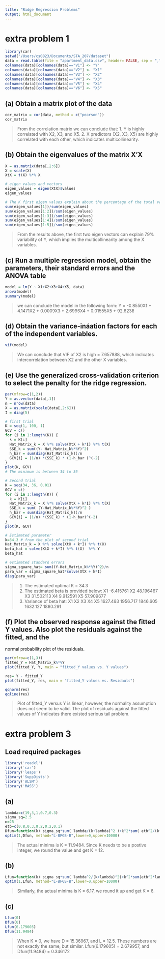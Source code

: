 ```yaml
---
title: "Ridge Regression Problems"
output: html_document
---
```

# extra problem 1
```r
library(car)
setwd("/Users/cs0823/Documents/STA_207/dataset")
data = read.table(file = "apartment_data.csv", header= FALSE, sep = ",")
colnames(data)[colnames(data)=="V1"] <- "Y"
colnames(data)[colnames(data)=="V2"] <- "X1"
colnames(data)[colnames(data)=="V3"] <- "X2"
colnames(data)[colnames(data)=="V4"] <- "X3"
colnames(data)[colnames(data)=="V5"] <- "X4"
colnames(data)[colnames(data)=="V6"] <- "X5"
```

## (a) Obtain a matrix plot of the data
```r
cor_matrix = cor(data, method = c("pearson"))
cor_matrix
```
> From the correlation matrix we can conclude that:
1. Y is highly correlated with X2, X3, and X5. 
2. X predictors (X2, X3, X5) are highly correlated with each other, which indicates multicollinearity.

## (b) Obtain the eigenvalues of the matrix X'X
```r
X = as.matrix(data[,2:6])
X = scale(X)
XtX = t(X) %*% X

# eigen values and vectors
eigen_values = eigen(XtX)$values
eigen_values

# The K first eigen values explain about the percentage of the total variability of the independent
sum(eigen_values[1])/sum(eigen_values)
sum(eigen_values[1:2])/sum(eigen_values)
sum(eigen_values[1:3])/sum(eigen_values)
sum(eigen_values[1:4])/sum(eigen_values)
sum(eigen_values[1:5])/sum(eigen_values)
```
> From the results above, the first two eigen vectors can explain 79% variability of Y, which implies the multicollinearity among the X variables. 

## (c) Run a multiple regression model, obtain the parameters, their standard errors and the ANOVA table
```r
model = lm(Y ~ X1+X2+X3+X4+X5, data)
anova(model)
summary(model)
```
> we can conclude the model in the following form:
Y = -0.8550X1 + 4.1471X2 + 0.0009X3 + 2.6996X4 + 0.01555X5 + 92.6238

## (d) Obtain the variance-ináation factors for each of the independent variables.
```r
vif(model)
```
> We can conclude that VIF of X2 is high = 7.657888, which indicates intercorrelation between X2 and the other
X variables.

## (e) Use the generalized cross-validation criterion to select the penalty for the ridge regression. 
```r
par(mfrow=c(1,2))
Y = as.vector(data[,1])
n = nrow(data)
X = as.matrix(scale(data[,2:6]))
I = diag(5)

# first trial 
K = seq(1, 100, 1)
GCV = c()
for (i in 1:length(K)) {
  k = K[i]
  Hat_Matrix_k = X %*% solve(XtX + k*I) %*% t(X)
  SSE_k = sum((Y- Hat_Matrix_k%*%Y)^2) 
  h_bar = sum(diag(Hat_Matrix_k))/n
  GCV[i] = (1/n) *(SSE_k) * (1-h_bar )^(-2)
}
plot(K, GCV)
# The minimum is between 34 to 36

# Second trial
K = seq(34, 36, 0.01)
GCV = c()
for (i in 1:length(K)) {
  k = K[i]
  Hat_Matrix_k = X %*% solve(XtX + k*I) %*% t(X)
  SSE_k = sum( (Y-Hat_Matrix_k%*%Y)^2 ) 
  h_bar = sum(diag(Hat_Matrix_k))/n
  GCV[i] = (1/n) *(SSE_k) * (1-h_bar)^(-2)
}
plot(K, GCV)

# Estimated parameter
k=34.3 # from the plot of second trial
Hat_Matrix_k = X %*% solve(XtX + k*I) %*% t(X)
beta_hat = solve(XtX + k*I) %*% t(X)  %*% Y
beta_hat

# estimated standard errors 
sigma_square_hat= sum((Y-Hat_Matrix_k%*%Y)^2)/n
para_var = sigma_square_hat*solve(XtX + k*I)
diag(para_var)
```
> 1. The estimated optimal K = 34.3
  2. The estimated beta is provided below:
  X1 -6.415761
  X2 48.196467
  X3 31.502113
  X4  9.912591
  X5 57.909677
  3. Variance of beta hat:
        X1       X2       X3       X4       X5 
    1627.463 1956.717 1846.605 1632.127 1880.291 
    
## (f) Plot the observed response against the fitted Y values. Also plot the residuals against the fitted, and the
normal probability plot of the residuals.
```r
par(mfrow=c(1,3))
fitted_Y = Hat_Matrix_k%*%Y
plot(fitted_Y, Y, main = "fitted_Y values vs. Y values")

res= Y - fitted_Y 
plot(fitted_Y, res, main = "fitted_Y values vs. Residauls")

qqnorm(res)
qqline(res)
```
> Plot of fitted_Y versus Y is linear, however, the normality assumption does not seem to be valid. The plot of residuals against the fitted values of Y indicates there existed serious tail problem. 

# extra problem 3
## Load required packages 
```r
library('readxl')
library('car')
library('leaps')
library('SuppDists')
library('ALSM')
library('MASS')
```

## (a)
```r
lambda=c(19,3,1,0.7,0.3)
sigma_sq=2.5
n=25
etb=c(0.8,0.3,0.2,0.2,0.1)
Dfun=function(k) sigma_sq*sum( lambda/(k+lambda)^2 )+k^2*sum( etb^2/(k+lambda)^2   )
optim(1,Dfun, method="L-BFGS-B",lower=0,upper=10000)
```
> The actual minima is K = 11.9484. Since K needs to be a postive integer, we round the value and get K = 12.

## (b) 
```r
Lfun=function(k) sigma_sq*sum( lambda^2/(k+lambda)^2)+k^2*sum(etb^2*lambda/(k+lambda)^2)
optim(1,Lfun, method="L-BFGS-B",lower=0,upper=10000)
```
> Similarly, the actual minima is K = 6.17, we round it up and get K = 6.

## (c)
```r
Lfun(0)
Dfun(0)
Lfun(6.179605)
Dfun(11.9484)

```
> When K = 0, we have D = 15.36967, and L = 12.5. These numbers are not exactly the same, but similar.
  Lfun(6.179605) = 2.679957, and Dfun(11.9484) = 0.346172



